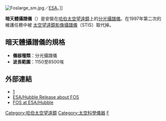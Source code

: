 [[File:Foslarge_sm.jpg|thumb]]／[[ESA|ESA]]。]]

'''暗天體攝譜儀'''（{{lang-en|FOS, Faint Object Spectrograph}}）是安裝在[[哈伯太空望遠鏡|哈伯太空望遠鏡]]上的[[分光攝譜儀|分光攝譜儀]]。在1997年第二次的維護任務中被 [[太空望遠鏡影像攝譜儀|太空望遠鏡影像攝譜儀]]（STIS）取代掉。

== 暗天體攝譜儀的規格 ==
*'''儀器種類'''：分光攝譜儀
*'''波長範圍'''：1150至8500埃

== 外部連結 ==
*[http://www.stsci.edu/hst/fos暗天體攝譜儀(FOS)]{{dead link|date=2018年3月 |bot=InternetArchiveBot |fix-attempted=yes }}
*[http://www.spacetelescope.org/news/html/heic0112.html ESA/Hubble Release about FOS] {{Wayback|url=http://www.spacetelescope.org/news/html/heic0112.html |date=20070321210751 }}
*[http://www.spacetelescope.org/about/general/instruments/fos.html FOS at ESA/Hubble] {{Wayback|url=http://www.spacetelescope.org/about/general/instruments/fos.html |date=20070905213518 }}

{{哈伯太空望遠鏡}}

{{observatory-stub}}

[[Category:哈伯太空望遠鏡|Category:哈伯太空望遠鏡]]
[[Category:太空科學儀器|Category:太空科學儀器]]
[[Category:攝譜儀|F]]